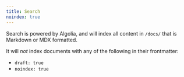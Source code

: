 ```yaml
---
title: Search
noindex: true
---
```


Search is powered by Algolia, and will index all content in `/docs/` that is Markdown or MDX formatted.

It will _not_ index documents with any of the following in their frontmatter:

- `draft: true`
- `noindex: true`
